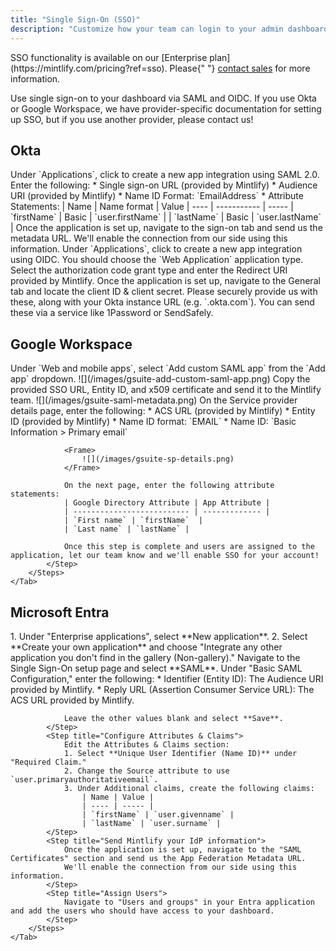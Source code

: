 ```yaml
---
title: "Single Sign-On (SSO)"
description: "Customize how your team can login to your admin dashboard"
---
```


<Info>
  SSO functionality is available on our [Enterprise
  plan](https://mintlify.com/pricing?ref=sso). Please{" "}
  <a href="mailto:sales@mintlify.com">contact sales</a> for more information.
</Info>

Use single sign-on to your dashboard via SAML and OIDC. If you use Okta or Google Workspace, we have provider-specific documentation for setting up SSO, but if you use another provider, please contact us!

## Okta

<Tabs>
    <Tab title="SAML">
        <Steps>
            <Step title="Create an application">
                Under `Applications`, click to create a new app integration using SAML 2.0.
            </Step>
            <Step title="Configure integration">
                Enter the following:
                * Single sign-on URL (provided by Mintlify)
                * Audience URI (provided by Mintlify)
                * Name ID Format: `EmailAddress`
                * Attribute Statements:
                    | Name | Name format | Value
                    | ---- | ----------- | -----
                    | `firstName` | Basic | `user.firstName` |
                    | `lastName` | Basic | `user.lastName` |
            </Step>
            <Step title="Send us your IdP information">
                Once the application is set up, navigate to the sign-on tab and send us the metadata URL.
                We'll enable the connection from our side using this information.
            </Step>
        </Steps>
    </Tab>
    <Tab title="OIDC">
        <Steps>
            <Step title="Create an application">
                Under `Applications`, click to create a new app integration using OIDC.
                You should choose the `Web Application` application type.
            </Step>
            <Step title="Configure integration">
                Select the authorization code grant type and enter the Redirect URI provided by Mintlify.
            </Step>
            <Step title="Send us your IdP information">
                Once the application is set up, navigate to the General tab and locate the client ID & client secret.
                Please securely provide us with these, along with your Okta instance URL (e.g. `<your-tenant-name>.okta.com`). You can send these via a service like 1Password or SendSafely.
            </Step>
        </Steps>
    </Tab>
</Tabs>

## Google Workspace

<Tabs>
    <Tab title="SAML">
        <Steps>
            <Step title="Create an application">
                Under `Web and mobile apps`, select `Add custom SAML app` from the `Add app` dropdown.  
                <Frame>
                    ![](/images/gsuite-add-custom-saml-app.png)
                </Frame>              
            </Step>
            <Step title="Send us your IdP information">
                Copy the provided SSO URL, Entity ID, and x509 certificate and send it to the Mintlify team.
                <Frame>
                    ![](/images/gsuite-saml-metadata.png)                    
                </Frame>
            </Step>
            <Step title="Configure integration">
                On the Service provider details page, enter the following:
                * ACS URL (provided by Mintlify)
                * Entity ID (provided by Mintlify)
                * Name ID format: `EMAIL`
                * Name ID: `Basic Information > Primary email`

                <Frame>
                    ![](/images/gsuite-sp-details.png)
                </Frame>

                On the next page, enter the following attribute statements:
                | Google Directory Attribute | App Attribute |
                | -------------------------- | ------------- |
                | `First name` | `firstName`  |
                | `Last name` | `lastName` |

                Once this step is complete and users are assigned to the application, let our team know and we'll enable SSO for your account!
            </Step>
        </Steps>
    </Tab>
</Tabs>

## Microsoft Entra

<Tabs>
    <Tab title="SAML">
        <Steps>
            <Step title="Create an application">
                1. Under "Enterprise applications", select **New application**.
                2. Select **Create your own application** and choose "Integrate any other application you don't find in the gallery (Non-gallery)."
            </Step>
            <Step title="Configure SAML">
                Navigate to the Single Sign-On setup page and select **SAML**. Under "Basic SAML Configuration," enter the following:
                * Identifier (Entity ID): The Audience URI provided by Mintlify.
                * Reply URL (Assertion Consumer Service URL): The ACS URL provided by Mintlify.
                
                Leave the other values blank and select **Save**.
            </Step>
            <Step title="Configure Attributes & Claims">
                Edit the Attributes & Claims section:
                1. Select **Unique User Identifier (Name ID)** under "Required Claim."
                2. Change the Source attribute to use `user.primaryauthoritativeemail`.
                3. Under Additional claims, create the following claims:
                    | Name | Value |
                    | ---- | ----- |
                    | `firstName` | `user.givenname` |
                    | `lastName` | `user.surname` |
            </Step>
            <Step title="Send Mintlify your IdP information">
                Once the application is set up, navigate to the "SAML Certificates" section and send us the App Federation Metadata URL.
                We'll enable the connection from our side using this information.
            </Step>
            <Step title="Assign Users">
                Navigate to "Users and groups" in your Entra application and add the users who should have access to your dashboard.
            </Step>
        </Steps>
    </Tab>
</Tabs>
